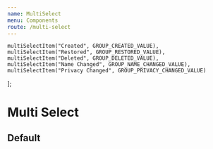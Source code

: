 ```yaml
---
name: MultiSelect
menu: Components
route: /multi-select
---
```





    multiSelectItem("Created", GROUP_CREATED_VALUE),
    multiSelectItem("Restored", GROUP_RESTORED_VALUE),
    multiSelectItem("Deleted", GROUP_DELETED_VALUE),
    multiSelectItem("Name Changed", GROUP_NAME_CHANGED_VALUE),
    multiSelectItem("Privacy Changed", GROUP_PRIVACY_CHANGED_VALUE)
];

# Multi Select

## Default

<Playground>
    <MultiSelect items={{ DEFAULT_ITEMS }} onValuesChange={noop} />
</Playground>
